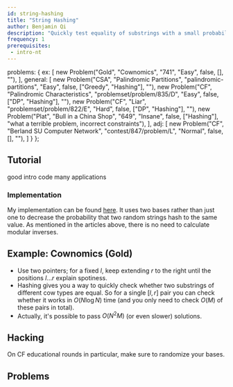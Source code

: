 ```yaml
---
id: string-hashing
title: "String Hashing"
author: Benjamin Qi
description: "Quickly test equality of substrings with a small probability of failure."
frequency: 1
prerequisites:
 - intro-nt
---
```



  problems: {
    ex: [
      new Problem("Gold", "Cownomics", "741", "Easy", false, [], ""),
    ],
    general: [
      new Problem("CSA", "Palindromic Partitions", "palindromic-partitions", "Easy", false, ["Greedy", "Hashing"], ""),
      new Problem("CF", "Palindromic Characteristics", "problemset/problem/835/D", "Easy", false, ["DP", "Hashing"], ""),
      new Problem("CF", "Liar", "problemset/problem/822/E", "Hard", false, ["DP", "Hashing"], ""),
      new Problem("Plat", "Bull in a China Shop", "649", "Insane", false, ["Hashing"], "what a terrible problem, incorrect constraints"),
    ],
    adj: [
      new Problem("CF", "Berland SU Computer Network", "contest/847/problem/L", "Normal", false, [], ""),
    ]
  }
};

## Tutorial

<Resources>
  <Resource source="CPH" title="26.3 - String Hashing" starred>good intro</Resource>
  <Resource source="cp-algo" title="String Hashing" url="string/string-hashing.html" starred>code</Resource>
  <Resource source="PAPS" title="14.3 - Hashing" starred>many applications</Resource>

</Resources>

### Implementation

<IncompleteSection />

My implementation can be found [here](https://github.com/bqi343/USACO/blob/master/Implementations/content/strings%20(14)/Light/HashRange%20(14.2).h). It uses two bases rather than just one to decrease the probability that two random strings hash to the same value. As mentioned in the articles above, there is no need to calculate modular inverses.

## Example: Cownomics (Gold)

<Problems problems={metadata.problems.ex} />

  - Use two pointers; for a fixed $l$, keep extending $r$ to the right until the positions $l\ldots r$ explain spotiness. 
  - Hashing gives you a way to quickly check whether two substrings of different cow types are equal. So for a single $[l,r]$ pair you can check whether it works in $O(N\log N)$ time (and you only need to check $O(M)$ of these pairs in total).
  - Actually, it's possible to pass $O(N^2M)$ (or even slower) solutions.

<!-- ## Adjacency Lists

(elaborate)

<Problems problems={metadata.problems.adj} />
 -->

## Hacking

<Resources>
  <Resource source="CF" title="dacin21 - Anti-Hash Tests" url="blog/entry/60442">On CF educational rounds in particular, make sure to randomize your bases.</Resource>
</Resources>

## Problems

<Problems problems={metadata.problems.general} />